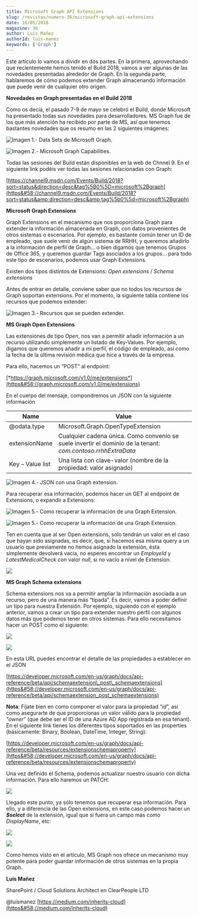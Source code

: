 ```yaml
---
title: Microsoft Graph API Extensions
slug: /revistas/numero-36/microsoft-graph-api-extensions
date: 16/05/2018
magazine: 36
author: Luis Mañez
authorId: luis-manez
keywords: ['Graph']
---
```






Este artículo lo vamos a dividir en dos partes. En la primera, aprovechando que recientemente hemos tenido el Build 2018, vamos a ver algunas de las novedades presentadas alrededor de Graph. En la segunda parte, hablaremos de cómo podemos extender Graph almacenando información que puede venir de cualquier otro origen.

**Novedades en Graph presentadas en el Build 2018**

Como os decía, el pasado 7-9 de mayo se celebró el Build, donde Microsoft ha presentado todas sus novedades para desarrolladores. MS Graph fue de los que más atención ha recibido por parte de MS, así que tenemos bastantes novedades que os resumo en las 2 siguientes imágenes:

![Imagen 1.- Data Sets de Microsoft Graph.](../../../images/numero36/microsoft-graph-api-extensions/image1.png)

![Imagen 2.- Microsoft Graph Capabilities.](../../../images/numero36/microsoft-graph-api-extensions/image2.png)

Todas las sesiones del Build están disponibles en la web de Chnnel 9. En el siguiente link podéis ver todas las sesiones relacionadas con Graph:

[https://channel9.msdn.com/Events/Build/2018?sort=status&direction=desc&tag%5B0%5D=microsoft%2Bgraph](https&#58;//channel9.msdn.com/Events/Build/2018?sort=status&amp;direction=desc&amp;tag%5b0%5d=microsoft%2Bgraph)

**Microsoft Graph Extensions**

Graph Extensions en el mecanismo que nos proporciona Graph para extender la información almacenada en Graph, con datos provenientes de otros sistemas o escenarios. Por ejemplo, es bastante común tener un ID de empleado, que suele venir de algún sistema de RRHH, y queremos añadirlo a la información de perfil de Graph… o bien digamos que tenemos Grupos de Office 365, y queremos guardar Tags asociados a los grupos… para todo este tipo de escenarios, podemos usar Graph Extensions.

Existen dos tipos distintos de Extensions: *Open extensions* / *Schema extensions*

Antes de entrar en detalle, conviene saber que no todos los recursos de Graph soportan extensions. Por el momento, la siguiente tabla contiene los recursos que podemos extender:

![Imagen 3.- Recursos que se pueden extender.](../../../images/numero36/microsoft-graph-api-extensions/image3.png)



**MS Graph Open Extensions**

Las extensiones de tipo *Open*, nos van a permitir añadir información a un recurso utilizando simplemente un listado de Key-Values. Por ejemplo, digamos que queremos añadir a mi perfil, el código de empleado, así como la fecha de la última revisión médica que hice a través de la empresa.

Para ello, hacemos un “POST” al endpoint:

[*https://graph.microsoft.com/v1.0/me/extensions*](https&#58;//graph.microsoft.com/v1.0/me/extensions)

En el cuerpo del mensaje, compondremos un JSON con la siguiente información


| **Name** | **Value** |
| --- | --- |
| @odata.type | Microsoft.Graph.OpenTypeExtension |
| extensionName | Cualquier cadena única. Como convenio se suele invertir el dominio de la tenant: *com.contoso.rrhhExtraData* |
| Key – Value list | Una lista con clave-valor (nombre de la propiedad: valor asignado) |


![Imagen 4.- JSON con una Graph extension.](../../../images/numero36/microsoft-graph-api-extensions/image4.png)

Para recuperar esa información, podemos hacer un GET al endpoint de Extensions, o expandir a Extensions:

![Imagen 5.- Como recuperar la información de una Graph Extension.](../../../images/numero36/microsoft-graph-api-extensions/image5.png)

![Imagen 5.- Como recuperar la información de una Graph Extension.](../../../images/numero36/microsoft-graph-api-extensions/image6.png)

Ten en cuenta que al ser Open extensions, solo tendrán un valor en el caso que hayan sido asignadas, es decir, que, si hacemos esa misma query a un usuario que previamente no hemos asignado la extensión, ésta simplemente devolverá vacía, no esperes encontrar un *EmployeId* y *LatestMedicalCheck* con valor *null*, si no vacío a nivel de Extension.

![](../../../images/numero36/microsoft-graph-api-extensions/image7.png)

**MS Graph Schema extensions**

Schema extensions nos va a permitir ampliar la información asociada a un recurso, pero de una manera más “tipada”. Es decir, vamos a poder definir un tipo para nuestra Extensión. Por ejemplo, siguiendo con el ejemplo anterior, vamos a crear un tipo para extender nuestro perfil con algunos datos más que podemos tener en otros sistemas. Para ello necesitamos hacer un POST como el siguiente:

![](../../../images/numero36/microsoft-graph-api-extensions/image8.png)

![](../../../images/numero36/microsoft-graph-api-extensions/image9.png)

En esta URL puedes encontrar el detalle de las propiedades a establecer en el JSON

[https://developer.microsoft.com/en-us/graph/docs/api-reference/beta/api/schemaextension\_post\_schemaextensions](https&#58;//developer.microsoft.com/en-us/graph/docs/api-reference/beta/api/schemaextension_post_schemaextensions)

**Nota**: Fíjate bien en como componer el valor para la propiedad “*id*”, así como asegurarte de que proporcionas un valor válido para la propiedad “*owner*” (que debe ser el ID de una Azure AD App registrada en esa tenant). En el siguiente link tienes los diferentes tipos soportados en las properties (básicamente: Binary, Boolean, DateTime, Integer, String):

[https://developer.microsoft.com/en-us/graph/docs/api-reference/beta/resources/extensionschemaproperty](https&#58;//developer.microsoft.com/en-us/graph/docs/api-reference/beta/resources/extensionschemaproperty)

Una vez definido el Schema, podemos actualizar nuestro usuario con dicha información. Para ello haremos un PATCH:

![](../../../images/numero36/microsoft-graph-api-extensions/image10.png)

Llegado este punto, ya sólo tenemos que recuperar esa información. Para ello, y a diferencia de las Open extensions, en este caso podemos hacer un ***$select*** de la extensión, igual que si fuera un campo más como *DisplayName*, etc:

![](../../../images/numero36/microsoft-graph-api-extensions/image11.png)

![](../../../images/numero36/microsoft-graph-api-extensions/image12.png)

Como hemos visto en el artículo, MS Graph nos ofrece un mecanismo muy potente para poder guardar información de otros sistemas en la propia Graph.



**Luis Mañez**

SharePoint / Cloud Solutions Architect en ClearPeople LTD

@luismanez
 [https://medium.com/inherits-cloud](https&#58;//medium.com/inherits-cloud)

